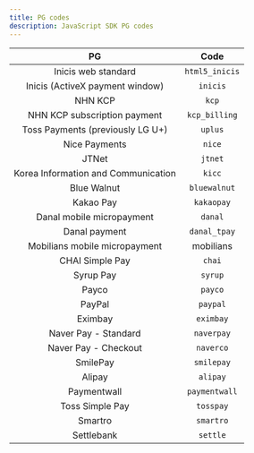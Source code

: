 ```yaml
---
title: PG codes
description: JavaScript SDK PG codes
---
```


|                 PG                |     Code     |
|:---------------------------------:|:------------:|
|        Inicis web standard        |`html5_inicis`|
|  Inicis (ActiveX payment window)  |   `inicis`   |
|              NHN KCP              |     `kcp`    |
|    NHN KCP subscription payment   | `kcp_billing`|
|  Toss Payments (previously LG U+) |    `uplus`   |
|           Nice Payments           |    `nice`    |
|               JTNet               |    `jtnet`   |
|Korea Information and Communication|    `kicc`    |
|            Blue Walnut            | `bluewalnut` |
|             Kakao Pay             |  `kakaopay`  |
|     Danal mobile micropayment     |    `danal`   |
|           Danal payment           | `danal_tpay` |
|   Mobilians mobile micropayment   |   mobilians  |
|          CHAI Simple Pay          |    `chai`    |
|             Syrup Pay             |    `syrup`   |
|               Payco               |    `payco`   |
|               PayPal              |   `paypal`   |
|              Eximbay              |   `eximbay`  |
|        Naver Pay - Standard       |  `naverpay`  |
|        Naver Pay - Checkout       |   `naverco`  |
|              SmilePay             |  `smilepay`  |
|               Alipay              |   `alipay`   |
|            Paymentwall            | `paymentwall`|
|          Toss Simple Pay          |   `tosspay`  |
|              Smartro              |   `smartro`  |
|             Settlebank            |   `settle`   |

